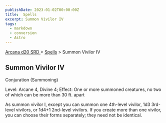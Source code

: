 ```yaml
---
publishDate: 2023-01-02T00:00:00Z
title:  Spells
excerpt: Summon Vivilor IV
tags:
  - markdown
  - conversion
  - Astro
---
```


[ Arcana d20 SRD ](/#arcanaD20) > [ Spells](arcana-d20-srd-spells-index) > Summon Vivilor IV

##  Summon Vivilor IV

Conjuration (Summoning)

Level: Arcane 4, Divine 4; Effect: One or more summoned creatures, no two of
which can be more than 30 ft. apart

As summon vivilor I, except you can summon one 4th-level vivilor, 1d3 3rd-
level vivilors, or 1d4+1 2nd-level vivilors. If you create more than one
vivilor, you can choose their forms separately; they need not be identical.

